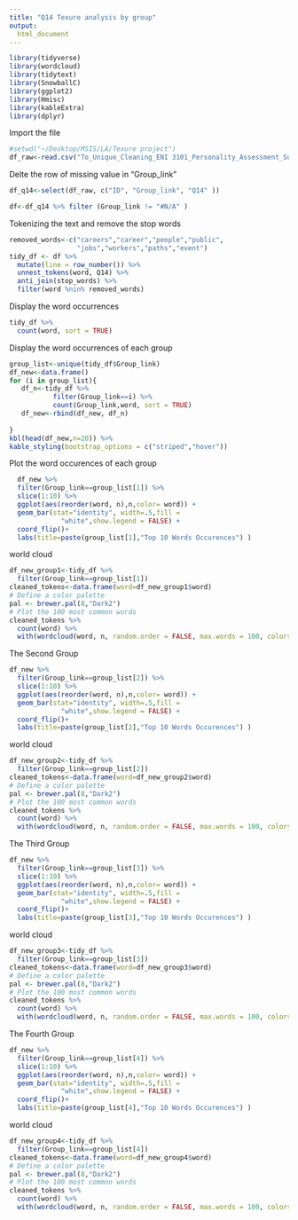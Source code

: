 ```yaml
---
title: "Q14 Texure analysis by group"
output:
  html_document
---
```


```r
library(tidyverse)
library(wordcloud)
library(tidytext)
library(SnowballC)
library(ggplot2)
library(Hmisc)
library(kableExtra)
library(dplyr)
```
Import the file
```r
#setwd("~/Desktop/MSIS/LA/Texure project")
df_raw<-read.csv("To_Unique_Cleaning_ENI 3101_Personality_Assessment_Survey_1216.csv")
```
Delte the row of missing value in "Group_link"
```r
df_q14<-select(df_raw, c("ID", "Group_link", "Q14" ))

df<-df_q14 %>% filter (Group_link != "#N/A" )
```
Tokenizing the text and remove the stop words
```r

removed_words<-c("careers","career","people","public",
                 "jobs","workers","paths","event")
tidy_df <- df %>%
  mutate(line = row_number()) %>%
  unnest_tokens(word, Q14) %>%
  anti_join(stop_words) %>% 
  filter(word %nin% removed_words) 
```
Display the word occurrences
```r
tidy_df %>%
  count(word, sort = TRUE)
```
Display the word occurrences of each group
```r
group_list<-unique(tidy_df$Group_link)
df_new<-data.frame()
for (i in group_list){
   df_n<-tidy_df %>%
           filter(Group_link==i) %>% 
           count(Group_link,word, sort = TRUE)
   df_new<-rbind(df_new, df_n)
  
}
kbl(head(df_new,n=20)) %>%
kable_styling(bootstrap_options = c("striped","hover"))

```
Plot the word occurences of each group
```r
  df_new %>%
  filter(Group_link==group_list[1]) %>%
  slice(1:10) %>% 
  ggplot(aes(reorder(word, n),n,color= word)) +
  geom_bar(stat="identity", width=.5,fill =     
             "white",show.legend = FALSE) +
  coord_flip()+
  labs(title=paste(group_list[1],"Top 10 Words Occurences") )
```
world cloud
```r
df_new_group1<-tidy_df %>%
  filter(Group_link==group_list[1]) 
cleaned_tokens<-data.frame(word=df_new_group1$word)
# Define a color palette
pal <- brewer.pal(8,"Dark2")
# Plot the 100 most common words
cleaned_tokens %>%
  count(word) %>%
  with(wordcloud(word, n, random.order = FALSE, max.words = 100, colors=pal))

```
The Second Group
```r
df_new %>%
  filter(Group_link==group_list[2]) %>%
  slice(1:10) %>% 
  ggplot(aes(reorder(word, n),n,color= word)) +
  geom_bar(stat="identity", width=.5,fill =     
             "white",show.legend = FALSE) +
  coord_flip()+
  labs(title=paste(group_list[2],"Top 10 Words Occurences") )
```
world cloud
```r
df_new_group2<-tidy_df %>%
  filter(Group_link==group_list[2]) 
cleaned_tokens<-data.frame(word=df_new_group2$word)
# Define a color palette
pal <- brewer.pal(8,"Dark2")
# Plot the 100 most common words
cleaned_tokens %>%
  count(word) %>%
  with(wordcloud(word, n, random.order = FALSE, max.words = 100, colors=pal))

```

The Third Group
```r
df_new %>%
  filter(Group_link==group_list[3]) %>%
  slice(1:10) %>% 
  ggplot(aes(reorder(word, n),n,color= word)) +
  geom_bar(stat="identity", width=.5,fill =     
             "white",show.legend = FALSE) +
  coord_flip()+
  labs(title=paste(group_list[3],"Top 10 Words Occurences") )
```
world cloud
```r
df_new_group3<-tidy_df %>%
  filter(Group_link==group_list[3]) 
cleaned_tokens<-data.frame(word=df_new_group3$word)
# Define a color palette
pal <- brewer.pal(8,"Dark2")
# Plot the 100 most common words
cleaned_tokens %>%
  count(word) %>%
  with(wordcloud(word, n, random.order = FALSE, max.words = 100, colors=pal))

```
The Fourth Group
```r
df_new %>%
  filter(Group_link==group_list[4]) %>%
  slice(1:10) %>% 
  ggplot(aes(reorder(word, n),n,color= word)) +
  geom_bar(stat="identity", width=.5,fill =     
             "white",show.legend = FALSE) +
  coord_flip()+
  labs(title=paste(group_list[4],"Top 10 Words Occurences") )
```
world cloud
```r
df_new_group4<-tidy_df %>%
  filter(Group_link==group_list[4]) 
cleaned_tokens<-data.frame(word=df_new_group4$word)
# Define a color palette
pal <- brewer.pal(8,"Dark2")
# Plot the 100 most common words
cleaned_tokens %>%
  count(word) %>%
  with(wordcloud(word, n, random.order = FALSE, max.words = 100, colors=pal))
```








